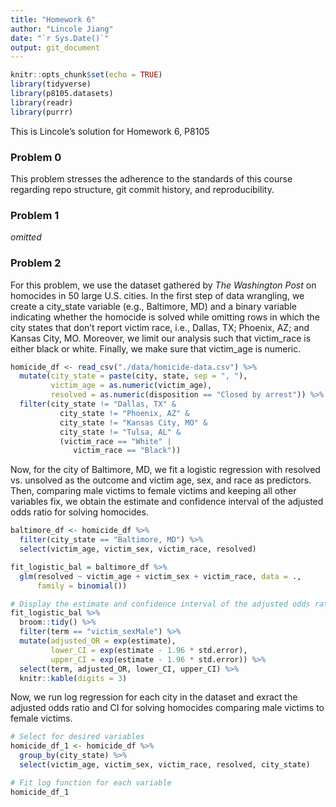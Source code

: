 ```yaml
---
title: "Homework 6"
author: "Lincole Jiang"
date: "`r Sys.Date()`"
output: git_document
---
```


```r
knitr::opts_chunk$set(echo = TRUE)
library(tidyverse)
library(p8105.datasets)
library(readr)
library(purrr)
```

This is Lincole's solution for Homework 6, P8105


### Problem 0

This problem stresses the adherence to the standards of this course regarding repo structure, git commit history, and reproducibility.


### Problem 1

*omitted*


### Problem 2

For this problem, we use the dataset gathered by *The Washington Post* on homocides in 50 large U.S. cities. In the first step of data wrangling, we create a city_state variable (e.g., Baltimore, MD) and a binary variable indicating whether the homocide is solved while omitting rows in which the city states that don't report victim race, i.e., Dallas, TX; Phoenix, AZ; and Kansas City, MO. Moreover, we limit our analysis such that victim_race is either black or white. Finally, we make sure that victim_age is numeric.

```r
homicide_df <- read_csv("./data/homicide-data.csv") %>%
  mutate(city_state = paste(city, state, sep = ", "),
         victim_age = as.numeric(victim_age),
         resolved = as.numeric(disposition == "Closed by arrest")) %>%
  filter(city_state != "Dallas, TX" & 
           city_state != "Phoenix, AZ" & 
           city_state != "Kansas City, MO" &
           city_state != "Tulsa, AL" & 
           (victim_race == "White" | 
              victim_race == "Black"))
```

Now, for the city of Baltimore, MD, we fit a logistic regression with resolved vs. unsolved as the outcome and victim age, sex, and race as predictors. Then, comparing male victims to female victims and keeping all other variables fix, we obtain the estimate and confidence interval of the adjusted odds ratio for solving homocides.

```r
baltimore_df <- homicide_df %>% 
  filter(city_state == "Baltimore, MD") %>%
  select(victim_age, victim_sex, victim_race, resolved)

fit_logistic_bal = baltimore_df %>%
  glm(resolved ~ victim_age + victim_sex + victim_race, data = ., 
      family = binomial()) 

# Display the estimate and confidence interval of the adjusted odds ratio comparing male to female.
fit_logistic_bal %>% 
  broom::tidy() %>%
  filter(term == "victim_sexMale") %>%
  mutate(adjusted_OR = exp(estimate),
         lower_CI = exp(estimate - 1.96 * std.error),
         upper_CI = exp(estimate - 1.96 * std.error)) %>%
  select(term, adjusted_OR, lower_CI, upper_CI) %>%
  knitr::kable(digits = 3)
```

Now, we run log regression for each city in the dataset and exract the adjusted odds ratio and CI for solving homocides comparing male victims to female victims. 

```r
# Select for desired variables 
homicide_df_1 <- homicide_df %>% 
  group_by(city_state) %>%
  select(victim_age, victim_sex, victim_race, resolved, city_state) 

# Fit log function for each variable
homicide_df_1
```
